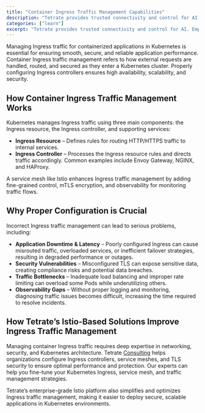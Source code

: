 ```yaml
---
title: "Container Ingress Traffic Management Capabilities"
description: "Tetrate provides trusted connectivity and control for AI. Empower developers while safeguarding the business. Built atop the proven Envoy proxy & Envoy AI Gateway."
categories: ["learn"]
excerpt: "Tetrate provides trusted connectivity and control for AI. Empower developers while safeguarding the business. Built atop the proven Envoy proxy & Envoy AI Gateway."
---
```


Managing Ingress traffic for containerized applications in Kubernetes is essential for ensuring smooth, secure, and reliable application performance. Container Ingress traffic management refers to how external requests are handled, routed, and secured as they enter a Kubernetes cluster. Properly configuring Ingress controllers ensures high availability, scalability, and security. 

## [](#how-container-ingress-traffic-management-works)How Container Ingress Traffic Management Works

Kubernetes manages Ingress traffic using three main components: the Ingress resource, the Ingress controller, and supporting services:

*   **Ingress Resource** – Defines rules for routing HTTP/HTTPS traffic to internal services.
*   **Ingress Controller** – Processes the Ingress resource rules and directs traffic accordingly. Common examples include Envoy Gateway, NGINX, and HAProxy.

A service mesh like Istio enhances Ingress traffic management by adding fine-grained control, mTLS encryption, and observability for monitoring traffic flows. 

## [](#why-proper-configuration-is-crucial)Why Proper Configuration is Crucial

Incorrect Ingress traffic management can lead to serious problems, including:

*   **Application Downtime & Latency** – Poorly configured Ingress can cause misrouted traffic, overloaded services, or inefficient failover strategies, resulting in degraded performance or outages.
*   **Security Vulnerabilities** – Misconfigured TLS can expose sensitive data, creating compliance risks and potential data breaches.
*   **Traffic Bottlenecks** – Inadequate load balancing and improper rate limiting can overload some Pods while underutilizing others.
*   **Observability Gaps** – Without proper logging and monitoring, diagnosing traffic issues becomes difficult, increasing the time required to resolve incidents. 

## [](#how-tetrates-istio-based-solutions-improve-ingress-traffic-management)How Tetrate’s Istio-Based Solutions Improve Ingress Traffic Management

Managing container Ingress traffic requires deep expertise in networking, security, and Kubernetes architecture. Tetrate [Consulting](/kubernetes-consulting/) helps organizations configure Ingress controllers, service meshes, and TLS security to ensure optimal performance and protection. Our experts can help you fine-tune your Kubernetes Ingress, service mesh, and traffic management strategies.

Tetrate’s enterprise-grade Istio platform also simplifies and optimizes Ingress traffic management, making it easier to deploy secure, scalable applications in Kubernetes environments.
